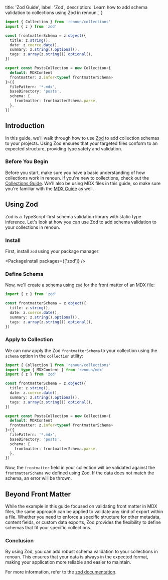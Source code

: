   title: 'Zod Guide',
  label: 'Zod',
  description:
    'Learn how to add schema validation to collections using Zod in renoun.',
}

```ts allowErrors
import { Collection } from 'renoun/collections'
import { z } from 'zod'

const frontmatterSchema = z.object({
  title: z.string(),
  date: z.coerce.date(),
  summary: z.string().optional(),
  tags: z.array(z.string()).optional(),
})

export const PostsCollection = new Collection<{
  default: MDXContent
  frontmatter: z.infer<typeof frontmatterSchema>
}>({
  filePattern: '*.mdx',
  baseDirectory: 'posts',
  schema: {
    frontmatter: frontmatterSchema.parse,
  },
})
```

## Introduction

In this guide, we'll walk through how to use [Zod](https://zod.dev/) to add collection schemas to your projects. Using Zod ensures that your targeted files conform to an expected structure, providing type safety and validation.

### Before You Begin

Before you start, make sure you have a basic understanding of how collections work in renoun. If you're new to collections, check out the [Collections Guide](/collections). We'll also be using MDX files in this guide, so make sure you're familiar with the [MDX Guide](/guides/mdx) as well.

## Using Zod

Zod is a TypeScript-first schema validation library with static type inference. Let's look at how you can use Zod to add schema validation to your collections in renoun.

### Install

First, install `zod` using your package manager:

<PackageInstall packages={['zod']} />

### Define Schema

Now, we'll create a schema using `zod` for the front matter of an MDX file:

```ts allowErrors
import { z } from 'zod'

const frontmatterSchema = z.object({
  title: z.string(),
  date: z.coerce.date(),
  summary: z.string().optional(),
  tags: z.array(z.string()).optional(),
})
```

### Apply to Collection

We can now apply the Zod `frontmatterSchema` to your collection using the `schema` option in the `collection` utility:

```ts allowErrors focusedLines="1-2,12-20"
import { Collection } from 'renoun/collections'
import type { MDXContent } from 'renoun/mdx'
import { z } from 'zod'

const frontmatterSchema = z.object({
  title: z.string(),
  date: z.coerce.date(),
  summary: z.string().optional(),
  tags: z.array(z.string()).optional(),
})

export const PostsCollection = new Collection<{
  default: MDXContent
  frontmatter: z.infer<typeof frontmatterSchema>
}>({
  filePattern: '*.mdx',
  baseDirectory: 'posts',
  schema: {
    frontmatter: frontmatterSchema.parse,
  },
})
```

Now, the `frontmatter` field in your collection will be validated against the `frontmatterSchema` we defined using Zod. If the data does not match the schema, an error will be thrown.

## Beyond Front Matter

While the example in this guide focused on validating front matter in MDX files, the same approach can be applied to validate any kind of export within a file. Whether you need to enforce a specific structure for other metadata, content fields, or custom data exports, Zod provides the flexibility to define schemas that fit your specific collections.

### Conclusion

By using Zod, you can add robust schema validation to your collections in renoun. This ensures that your data is always in the expected format, making your application more reliable and easier to maintain.

For more information, refer to the [zod documentation](https://github.com/colinhacks/zod).
